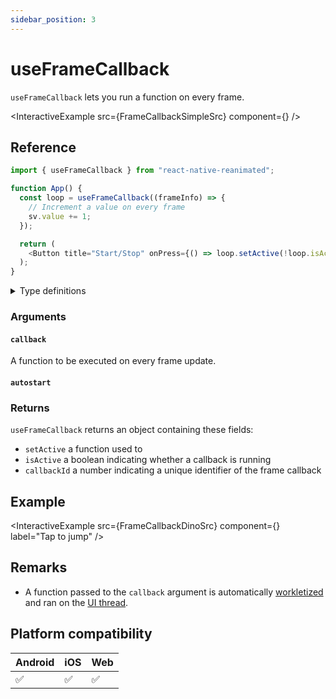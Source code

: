```yaml
---
sidebar_position: 3
---
```


# useFrameCallback

`useFrameCallback` lets you run a function on every frame.


<InteractiveExample
  src={FrameCallbackSimpleSrc}
  component={<FrameCallbackSimple />}
/>

## Reference

```javascript
import { useFrameCallback } from "react-native-reanimated";

function App() {
  const loop = useFrameCallback((frameInfo) => {
    // Increment a value on every frame
    sv.value += 1;
  });

  return (
    <Button title="Start/Stop" onPress={() => loop.setActive(!loop.isActive)} />
  );
}
```

<details>
<summary>Type definitions</summary>

```typescript
type FrameInfo = {
  timestamp: number;
  timeSincePreviousFrame: number | null;
  timeSinceFirstFrame: number;
};

type FrameCallback = {
  setActive: (isActive: boolean) => void;
  isActive: boolean;
  callbackId: number;
};

function useFrameCallback(
  callback: (frameInfo: FrameInfo) => void,
  autostart = true
): FrameCallback;
```

</details>

### Arguments

#### `callback`

A function to be executed on every frame update.

#### `autostart` <Optional />

### Returns

`useFrameCallback` returns an object containing these fields:

- `setActive` a function used to
- `isActive` a boolean indicating whether a callback is running
- `callbackId` a number indicating a unique identifier of the frame callback

## Example


<InteractiveExample
  src={FrameCallbackDinoSrc}
  component={<FrameCallbackDino />}
  label="Tap to jump"
/>

## Remarks

- A function passed to the `callback` argument is automatically [workletized](/docs/fundamentals/glossary#to-workletize) and ran on the [UI thread](/docs/fundamentals/glossary#ui-thread).

## Platform compatibility

<div className="compatibility">

| Android | iOS | Web |
| ------- | --- | --- |
| ✅      | ✅  | ✅  |

</div>
